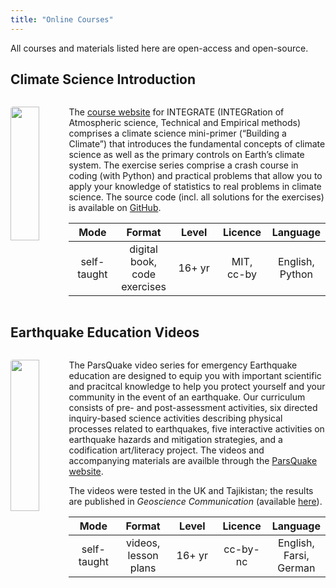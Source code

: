 ```yaml
---
title: "Online Courses"
---
```


All courses and materials listed here are open-access and open-source.

## Climate Science Introduction

::: columns
::: {.column width="15%"}
![](img/integrateLogo.png){width="80%" style="border-radius:4px;"}
:::

::: {.column width="85%"}
The [course website](https://integrate.mutz.science) for INTEGRATE (INTEGRation of Atmospheric science, Technical and Empirical methods) comprises a climate science mini-primer ("Building a Climate") that introduces the fundamental concepts of climate science as well as the primary controls on Earth's climate system. The exercise series comprise a crash course in coding (with Python) and practical problems that allow you to apply your knowledge of statistics to real problems in climate science. The source code (incl. all solutions for the exercises) is available on [GitHub](https://github.com/sebastian-mutz/integrate).

| Mode | Format | Level | Licence | Language |
| :--: | :--: | :--: | :--: | :--: |
| self-taught | digital book, code exercises | 16+ yr | MIT, cc-by | English, Python |
:::
:::



## Earthquake Education Videos

::: columns
::: {.column width="15%"}
![](img/parsquake.jpg){width="80%" style="border-radius:4px;"}
:::

::: {.column width="85%"}
The ParsQuake video series for emergency Earthquake education are designed to equip you with important scientific and pracitcal knowledge to help you protect yourself and your community in the event of an earthquake. Our curriculum consists of pre- and post-assessment activities, six directed inquiry-based science activities describing physical processes related to earthquakes, five interactive activities on earthquake hazards and mitigation strategies, and a codification art/literacy project. The videos and accompanying materials are availble through the [ParsQuake website](https://parsquake.org/).

The videos were tested in the UK and Tajikistan; the results are published in *Geoscience Communication* (available [here](https://doi.org/10.5194/gc-4-281-2021)).

| Mode | Format | Level | Licence | Language |
| :--: | :--: | :--: | :--: | :--: |
| self-taught | videos, lesson plans | 16+ yr | cc-by-nc | English, Farsi, German |
:::
:::






